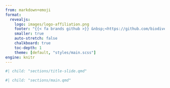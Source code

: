 ```yaml
---
from: markdown+emoji
format:
  revealjs:
    logo: images/logo-affiliation.png
    footer: "{{< fa brands github >}} &nbsp;<https://github.com/biodiversitydata/software-paper>"
    smaller: true
    auto-stretch: false
    chalkboard: true
    toc-depth: 1
    theme: [default, "styles/main.scss"]
engine: knitr
---
```


<!-- Insert section 'Title slide' -->

```r
#| child: "sections/title-slide.qmd"
```


<!-- Insert section 'Table of contents' -->

<!--
```r
#| child: "sections/table-of-contents.qmd"
```
-->

<!-- Insert section 'Quarto basics' -->

```r
#| child: "sections/main.qmd"
```

